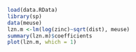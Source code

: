 ```r
load(data.RData)
library(sp)
data(meuse)
lzn.m <-lm(log(zinc)~sqrt(dist), meuse)
summary(lzn.m)$coefficients
plot(lzn.m, which = 1)
```
